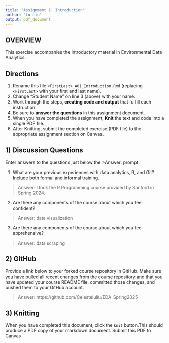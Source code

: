 ```yaml
---
title: "Assignment 1: Introduction"
author: "Lu Liu"
output: pdf_document
---
```


## OVERVIEW

This exercise accompanies the introductory material in Environmental Data Analytics. 

## Directions
1.  Rename this file `<FirstLast>_A01_Introduction.Rmd` (replacing `<FirstLast>` with your first and last name).
2.  Change "Student Name" on line 3 (above) with your name.
3.  Work through the steps, **creating code and output** that fulfill each instruction.
4.  Be sure to **answer the questions** in this assignment document.
5.  When you have completed the assignment, **Knit** the text and code into a single PDF file.
6.  After Knitting, submit the completed exercise (PDF file) to the appropriate assignment section on Canvas.


## 1) Discussion Questions
Enter answers to the questions just below the >Answer: prompt.

1. What are your previous experiences with data analytics, R, and Git? Include both formal and informal training.

> Answer: I took the R Programming course provided by Sanford in Spring 2024.

2. Are there any components of the course about which you feel confident?

> Answer: data visualization

3. Are there any components of the course about which you feel apprehensive?

> Answer: data scraping


## 2) GitHub

Provide a link below to your forked course repository in GitHub. Make sure you have pulled all recent changes from the course repository and that you have updated your course README file, committed those changes, and pushed them to your GitHub account. 

> Answer: https://github.com/Celesteluliu/EDA_Spring2025

## 3) Knitting
When you have completed this document, click the `knit` button.This should produce a PDF copy of your markdown document. Submit this PDF to Canvas 
